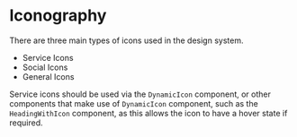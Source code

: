 
<Meta of={$4IconographyStories} />

# Iconography

There are three main types of icons used in the design system.

* Service Icons
* Social Icons
* General Icons

Service icons should be used via the `DynamicIcon` component, or other components that make use of `DynamicIcon` component, such as the
`HeadingWithIcon` component, as this allows the icon to have a hover state if required.

<Canvas>
  <Story of={$4IconographyStories.AllServiceIcons} />
</Canvas>

<Canvas>
  <Story of={$4IconographyStories.SocialIcons} />
</Canvas>

<Canvas>
  <Story of={$4IconographyStories.GeneralIcons} />
</Canvas>
